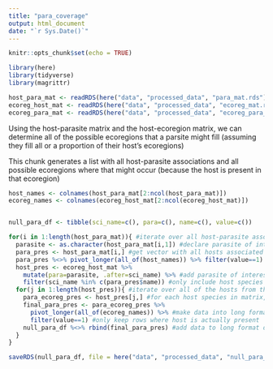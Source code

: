 ```yaml
---
title: "para_coverage"
output: html_document
date: "`r Sys.Date()`"
---
```


```r
knitr::opts_chunk$set(echo = TRUE)
```


```r
library(here)
library(tidyverse)
library(magrittr)
```


```r
host_para_mat <- readRDS(here("data", "processed_data", "para_mat.rds"))
ecoreg_host_mat <- readRDS(here("data", "processed_data", "ecoreg_mat.rds"))
ecoreg_para_mat <- readRDS(here("data", "processed_data", "ecoreg_para_mat.rds"))
```

Using the host-parasite matrix and the host-ecoregion matrix, we can determine all of the possible ecoregions that a parsite might fill (assuming they fill all or a proportion of their host's ecoregions)

This chunk generates a list with all host-parasite associations and all possible ecoregions where that might occur (because the host is present in that ecoregion)

```r
host_names <- colnames(host_para_mat[2:ncol(host_para_mat)])
ecoreg_names <- colnames(ecoreg_host_mat[2:ncol(ecoreg_host_mat)])


null_para_df <- tibble(sci_name=c(), para=c(), name=c(), value=c()) 

for(i in 1:length(host_para_mat)){ #iterate over all host-parasite associations
  parasite <- as.character(host_para_mat[i,1]) #declare parasite of interest
  para_pres <- host_para_mat[i,] #get vector with all hosts associated with that parasite
  para_pres %<>% pivot_longer(all_of(host_names)) %>% filter(value==1) #make into long format
  host_pres <- ecoreg_host_mat %>% 
    mutate(para=parasite, .after=sci_name) %>% #add parasite of interest's name as column for each host across all ecoregions
    filter(sci_name %in% c(para_pres$name)) #only include host species that have known associations
  for(j in 1:length(host_pres)){ #iterate over all of the hosts from the subsetted host-ecoreg mat we just made
    para_ecoreg_pres <- host_pres[j,] #for each host species in matrix, get all of the ecoregions
    final_para_pres <- para_ecoreg_pres %>% 
      pivot_longer(all_of(ecoreg_names)) %>% #make data into long format so that each row is now the possible presence of a parasite in a host in an ecoregion
      filter(value==1) #only keep rows where host is actually present
    null_para_df %<>% rbind(final_para_pres) #add data to long format df where each row is a parasite-host-ecoregion association
  }
}

saveRDS(null_para_df, file = here("data", "processed_data", "null_para_df.rds"))
```






